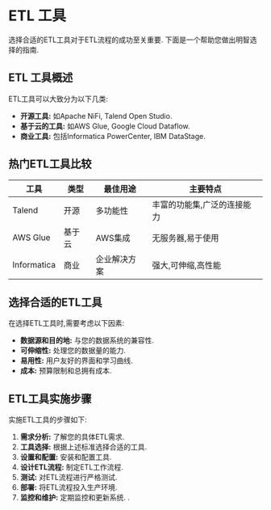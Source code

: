 # ETL 工具

选择合适的ETL工具对于ETL流程的成功至关重要. 下面是一个帮助您做出明智选择的指南.

## ETL 工具概述

ETL工具可以大致分为以下几类:

- **开源工具:** 如Apache NiFi, Talend Open Studio.
- **基于云的工具:** 如AWS Glue, Google Cloud Dataflow.
- **商业工具:** 包括Informatica PowerCenter, IBM DataStage.

## 热门ETL工具比较

| 工具 | 类型 | 最佳用途 | 主要特点 |
|------|------|----------|------------|
| Talend | 开源 | 多功能性 | 丰富的功能集,广泛的连接能力 |
| AWS Glue | 基于云 | AWS集成 | 无服务器,易于使用 |
| Informatica | 商业 | 企业解决方案 | 强大,可伸缩,高性能 |

## 选择合适的ETL工具

在选择ETL工具时,需要考虑以下因素:

- **数据源和目的地:** 与您的数据系统的兼容性.
- **可伸缩性:** 处理您的数据量的能力.
- **易用性:** 用户友好的界面和学习曲线.
- **成本:** 预算限制和总拥有成本.

## ETL工具实施步骤

实施ETL工具的步骤如下:

1. **需求分析:** 了解您的具体ETL需求.
2. **工具选择:** 根据上述标准选择合适的工具.
3. **设置和配置:** 安装和配置工具.
4. **设计ETL流程:** 制定ETL工作流程.
5. **测试:** 对ETL流程进行严格测试.
6. **部署:** 将ETL流程投入生产环境.
7. **监控和维护:** 定期监控和更新系统.
.